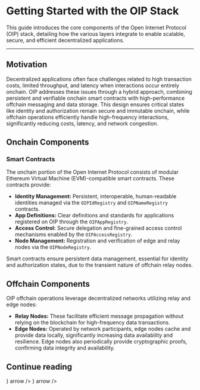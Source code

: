 
# Getting Started with the OIP Stack

This guide introduces the core components of the Open Internet Protocol (OIP) stack, detailing how the various layers integrate to enable scalable, secure, and efficient decentralized applications.

---

## Motivation
Decentralized applications often face challenges related to high transaction costs, limited throughput, and latency when interactions occur entirely onchain. OIP addresses these issues through a hybrid approach, combining persistent and verifiable onchain smart contracts with high-performance offchain messaging and data storage. This design ensures critical states like identity and authorization remain secure and immutable onchain, while offchain operations efficiently handle high-frequency interactions, significantly reducing costs, latency, and network congestion.

## Onchain Components

### Smart Contracts

The onchain portion of the Open Internet Protocol consists of modular Ethereum Virtual Machine (EVM)-compatible smart contracts. These contracts provide:

- **Identity Management:** Persistent, interoperable, human-readable identities managed via the `OIPIdRegistry` and `OIPNameRegistry` contracts.
- **App Definitions:** Clear definitions and standards for applications registered on OIP through the `OIPAppRegistry`.
- **Access Control:** Secure delegation and fine-grained access control mechanisms enabled by the `OIPAccessRegistry`.
- **Node Management:** Registration and verification of edge and relay nodes via the `OIPNodeRegistry`.

Smart contracts ensure persistent data management, essential for identity and authorization states, due to the transient nature of offchain relay nodes.

## Offchain Components

OIP offchain operations leverage decentralized networks utilizing relay and edge nodes:

- **Relay Nodes:** These facilitate efficient message propagation without relying on the blockchain for high-frequency data transactions.
- **Edge Nodes:** Operated by network participants, edge nodes cache and provide data locally, significantly increasing data availability and resilience. Edge nodes also periodically provide cryptographic proofs, confirming data integrity and availability.

## Continue reading
 <Cards>
  <Cards.Card
    title="Smart Contracts"
    href="/stack/smart-contracts"
    icon={<IconFiles />}
    arrow
  />
  <Cards.Card
    title="Offchain Nodes"
    href="/stack/nodes/relay"
    icon={<IconSatellite />}
    arrow
  />
</Cards>
